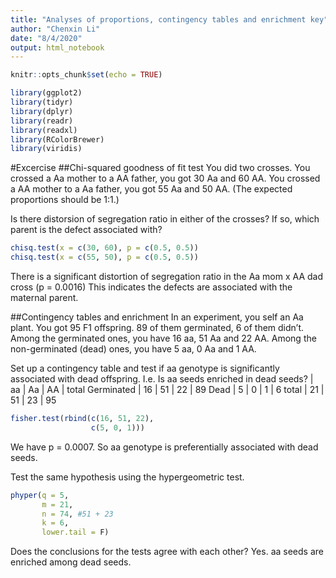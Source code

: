 ---
title: "Analyses of proportions, contingency tables and enrichment key"
author: "Chenxin Li"
date: "8/4/2020"
output: html_notebook 
---

```{r setup, include=FALSE}
knitr::opts_chunk$set(echo = TRUE)
```

```{r}
library(ggplot2) 
library(tidyr)
library(dplyr)
library(readr)
library(readxl)
library(RColorBrewer)
library(viridis)
```


#Excercise 
##Chi-squared goodness of fit test
You did two crosses. 
You crossed a Aa mother to a AA father, you got 30 Aa and 60 AA. 
You crossed a AA mother to a Aa father, you got 55 Aa and 50 AA. 
(The expected proportions should be 1:1.)

Is there distorsion of segregation ratio in either of the crosses? 
If so, which parent is the defect associated with? 

```{r}
chisq.test(x = c(30, 60), p = c(0.5, 0.5))
chisq.test(x = c(55, 50), p = c(0.5, 0.5))
```
There is a significant distortion of segregation ratio in the Aa mom x AA dad cross (p = 0.0016)
This indicates the defects are associated with the maternal parent. 

##Contingency tables and enrichment 
In an experiment, you self an Aa plant. You got 95 F1 offspring. 
89 of them germinated, 6 of them didn't.
Among the germinated ones, you have 16 aa, 51 Aa and 22 AA.
Among the non-germinated (dead) ones, you have 5 aa, 0 Aa and 1 AA. 

Set up a contingency table and test if aa genotype is significantly associated with dead offspring. 
I.e. Is aa seeds enriched in dead seeds? 
           | aa    |  Aa    | AA |  total 
Germinated | 16    |  51    | 22 |  89
Dead       |  5    |  0     |  1 |   6
total      | 21    |  51    | 23 |  95

```{r}
fisher.test(rbind(c(16, 51, 22),
                  c(5, 0, 1)))
```
We have p = 0.0007. 
So aa genotype is preferentially associated with dead seeds. 


Test the same hypothesis using the hypergeometric test. 
```{r}
phyper(q = 5,
       m = 21,
       n = 74, #51 + 23
       k = 6,
       lower.tail = F)
```


Does the conclusions for the tests agree with each other? 
Yes. aa seeds are enriched among dead seeds.
 





 





